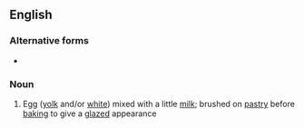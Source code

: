 {{also|eggwash}}
==English==

===Alternative forms===
* {{l|en|eggwash}}

===Noun===
{{en-noun|head=[[egg]] [[wash]]|~|es}}

# Egg ([[yolk]] and/or [[white]]) mixed with a little [[milk]]; brushed on [[pastry]] before [[baking]] to give a [[glazed]] appearance